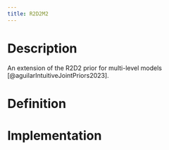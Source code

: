 ```yaml
---
title: R2D2M2
---
```


# Description

An extension of the R2D2 prior for multi-level models [@aguilarIntuitiveJointPriors2023].

# Definition

# Implementation

:::{.example .stan}
```.stan
```
:::